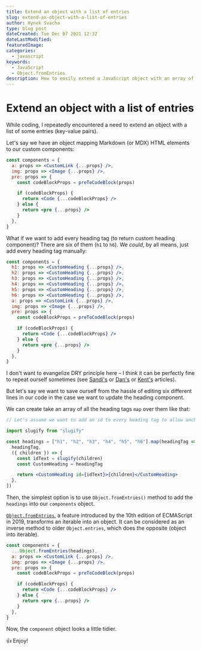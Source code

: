 ```yaml
---
title: Extend an object with a list of entries
slug: extend-an-object-with-a-list-of-entries
author: Hynek Svacha
type: blog post
dateCreated: Tue Dec 07 2021 12:32
dateLastModified:
featuredImage:
categories:
  - javascript
keywords:
  - JavaScript
  - Object.fromEntries
description: How to easily extend a JavaScript object with an array of entries using the 'Object.fromEntries' method
---
```


# Extend an object with a list of entries

While coding, I repeatedly encountered a need to extend an object with a list of some entries (key-value pairs).

Let's say we have an object mapping Markdown (or MDX) HTML elements to our custom components:

```jsx
const components = {
  a: props => <CustomLink {...props} />,
  img: props => <Image {...props} />,
  pre: props => {
    const codeBlockProps = preToCodeBlock(props)

    if (codeBlockProps) {
      return <Code {...codeBlockProps} />
    } else {
      return <pre {...props} />
    }
  },
}
```

What if we want to add every heading tag (to return custom heading component)? There are six of them (`h1` to `h6`). We _could_, by all means, just add every heading tag manually:

```jsx
const components = {
  h1: props => <CustomHeading {...props} />,
  h2: props => <CustomHeading {...props} />,
  h3: props => <CustomHeading {...props} />,
  h4: props => <CustomHeading {...props} />,
  h5: props => <CustomHeading {...props} />,
  h6: props => <CustomHeading {...props} />,
  a: props => <CustomLink {...props} />,
  img: props => <Image {...props} />,
  pre: props => {
    const codeBlockProps = preToCodeBlock(props)

    if (codeBlockProps) {
      return <Code {...codeBlockProps} />
    } else {
      return <pre {...props} />
    }
  },
}
```

I don't want to evangelize DRY principle here – I think it can be perfectly fine to repeat ourself sometimes (see [Sandi's](https://sandimetz.com/blog/2016/1/20/the-wrong-abstraction) or [Dan's](https://overreacted.io/goodbye-clean-code/) or [Kent's](https://kentcdodds.com/blog/aha-programming) articles).

But let's say we want to save ourself from the hassle of editing six different lines in our code in the case we want to update the heading component.

We can create take an array of all the heading tags `map` over them like that:

```jsx
// Let's assume we want to add an id to every heading tag to allow anchoring:

import slugify from "slugify"

const headings = ["h1", "h2", "h3", "h4", "h5", "h6"].map(headingTag => [
  headingTag,
  ({ children }) => {
    const idText = slugify(children)
    const CustomHeading = headingTag

    return <CustomHeading id={idText}>{children}</CustomHeading>
  },
])
```

Then, the simplest option is to use `Object.fromEntries()` method to add the `headings` into our `components` object.

[`Object.fromEntries`](https://developer.mozilla.org/en-US/docs/Web/JavaScript/Reference/Global_Objects/Object/fromEntries), a feature introduced by the 10th edition of ECMAScript in 2019, transforms an iterable into an object. It can be considered as an inverse method to older `Object.entries`, which does the opposite (object into iterable).

```jsx
const components = {
  ...Object.fromEntries(headings),
  a: props => <CustomLink {...props} />,
  img: props => <Image {...props} />,
  pre: props => {
    const codeBlockProps = preToCodeBlock(props)

    if (codeBlockProps) {
      return <Code {...codeBlockProps} />
    } else {
      return <pre {...props} />
    }
  },
}
```

Now, the `component` object looks a little tidier.

👍 Enjoy!
